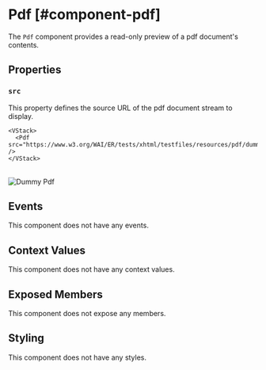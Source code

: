 
# Pdf [#component-pdf]

The `Pdf` component provides a read-only preview of a pdf document's contents.

## Properties

### `src`

This property defines the source URL of the pdf document stream to display.

```ueml copy
<VStack>
  <Pdf src="https://www.w3.org/WAI/ER/tests/xhtml/testfiles/resources/pdf/dummy.pdf" />
</VStack>
```

<br/>
<Image alt="Dummy Pdf" src="/resources/images/pdf/dummy-pdf.jpg" width={560} />

## Events

This component does not have any events.

## Context Values

This component does not have any context values.

## Exposed Members

This component does not expose any members.

## Styling

This component does not have any styles.
